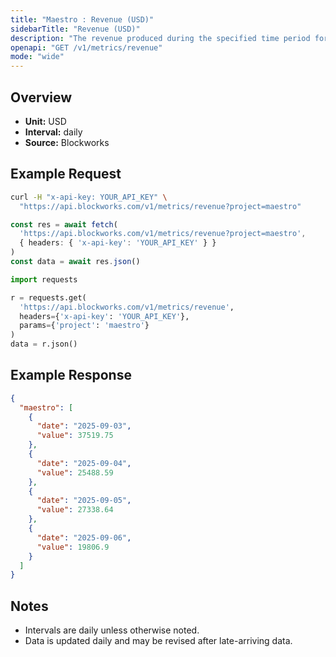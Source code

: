 ```yaml
---
title: "Maestro : Revenue (USD)"
sidebarTitle: "Revenue (USD)"
description: "The revenue produced during the specified time period for given project."
openapi: "GET /v1/metrics/revenue"
mode: "wide"
---
```


## Overview

- **Unit:** USD
- **Interval:** daily
- **Source:** Blockworks

## Example Request

<CodeGroup>

```bash cURL
curl -H "x-api-key: YOUR_API_KEY" \
  "https://api.blockworks.com/v1/metrics/revenue?project=maestro"
```

```typescript TypeScript
const res = await fetch(
  'https://api.blockworks.com/v1/metrics/revenue?project=maestro',
  { headers: { 'x-api-key': 'YOUR_API_KEY' } }
)
const data = await res.json()
```

```python Python
import requests

r = requests.get(
  'https://api.blockworks.com/v1/metrics/revenue',
  headers={'x-api-key': 'YOUR_API_KEY'},
  params={'project': 'maestro'}
)
data = r.json()
```

</CodeGroup>

## Example Response

```json
{
  "maestro": [
    {
      "date": "2025-09-03",
      "value": 37519.75
    },
    {
      "date": "2025-09-04",
      "value": 25488.59
    },
    {
      "date": "2025-09-05",
      "value": 27338.64
    },
    {
      "date": "2025-09-06",
      "value": 19806.9
    }
  ]
}
```

## Notes
- Intervals are daily unless otherwise noted.
- Data is updated daily and may be revised after late-arriving data.
